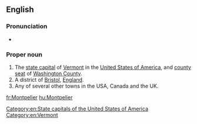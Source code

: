 ==English==
{{wikipedia}}

===Pronunciation===
* {{homophones|Montpellier|lang=en}}

===Proper noun===
{{en-proper noun}}

# The [[state capital]] of [[Vermont]] in the [[United States of America]], and [[county seat]] of [[Washington County]].
# A district of [[Bristol]], [[England]].
# Any of several other towns in the USA, Canada and the UK.

[[Category:en:State capitals of the United States of America]]
[[Category:en:Vermont]]
{{C|en|England}}

[[fr:Montpelier]]
[[hu:Montpelier]]